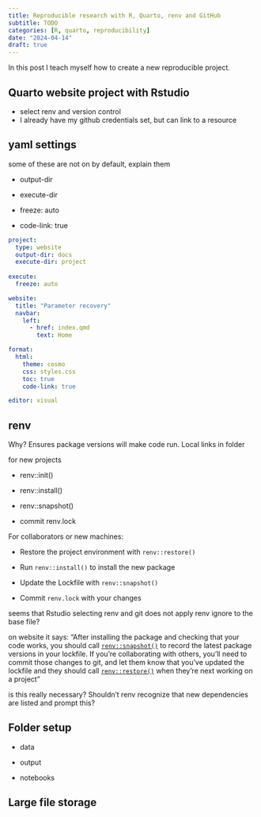 ```yaml
---
title: Reproducible research with R, Quarto, renv and GitHub
subtitle: TODO
categories: [R, quarto, reproducibility]
date: "2024-04-14"
draft: true
---
```


In this post I teach myself how to create a new reproducible project.

## Quarto website project with Rstudio

-   select renv and version control
-   I already have my github credentials set, but can link to a resource

## yaml settings

some of these are not on by default, explain them

-   output-dir

-   execute-dir

-   freeze: auto

-   code-link: true

``` yaml
project:
  type: website
  output-dir: docs
  execute-dir: project
  
execute:
  freeze: auto

website:
  title: "Parameter recovery"
  navbar:
    left:
      - href: index.qmd
        text: Home

format:
  html:
    theme: cosmo
    css: styles.css
    toc: true
    code-link: true

editor: visual
```

## renv

Why? Ensures package versions will make code run. Local links in folder

for new projects

-   renv::init()

-   renv::install()

-   renv::snapshot()

-   commit renv.lock

For collaborators or new machines:

-   Restore the project environment with `renv::restore()`

-   Run `renv::install()` to install the new package

-   Update the Lockfile with `renv::snapshot()`

-   Commit `renv.lock` with your changes

seems that Rstudio selecting renv and git does not apply renv ignore to the base file?

on website it says: "After installing the package and checking that your code works, you should call [`renv::snapshot()`](https://rstudio.github.io/renv/reference/snapshot.html) to record the latest package versions in your lockfile. If you’re collaborating with others, you’ll need to commit those changes to git, and let them know that you’ve updated the lockfile and they should call [`renv::restore()`](https://rstudio.github.io/renv/reference/restore.html) when they’re next working on a project"

is this really necessary? Shouldn't renv recognize that new dependencies are listed and prompt this?

## Folder setup

-   data

-   output

-   notebooks

## Large file storage
